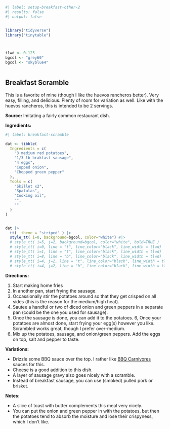 

```r
#| label: setup-breakfast-other-2
#| results: false
#| output: false


library("tidyverse")
library("tinytable")



tlwd <- 0.125
bgcol <- "grey60"
bgcol <- "skyblue4"



```



## Breakfast Scramble

<!----- 
![cinnamon biscuits](../../images/huevos_rancheros.jpg) 
----->


This is a favorite of mine (though I like the huevos rancheros better). Very easy, filling, and delicious. Plenty of room for variation as well. Like with the huevos rancheros, this is intended to be 2 servings.


**Source:** Imitating a fairly common restaurant dish.


**Ingredients:**


```r
#| label: breakfast-scramble

dat <- tibble(
  Ingredients = c(
    "3 medium red potatoes",
    "1/3 lb brakfast sausage",
    "4 eggs",
    "Copped onion",
    "Chopped green pepper"
  ),
  Tools = c(
    "Skillet x2",
    "Spatulas",
    "Cooking oil",
    "",
    ""
  )
)


dat |> 
  tt(  theme = "striped" ) |> 
  style_tt( i=0, background=bgcol, color="white") #|> 
  # style_tt( i=5, j=2, background=bgcol, color="white", bold=TRUE )
  # style_tt( i=0, line = "t", line_color="black", line_width = tlwd) |> 
  # style_tt( i=1, line = "t", line_color="black", line_width = tlwd) |> 
  # style_tt( i=8, line = "b", line_color="black", line_width = tlwd) |> 
  # style_tt( i=4, j=2, line = "t", line_color="black", line_width = tlwd )  |> 
  # style_tt( i=4, j=2, line = "b", line_color="black", line_width = tlwd )  |> 


```



**Directions:**

1. Start making home fries
2. In another pan, start frying the sausage.
3. Occassionally stir the potatoes around so that they get crisped on all sides (this is the reason for the medium/high heat).
4. Sautee a handful or two of diced onion and green peppers in a separate pan (could be the one you used for sausage).
5. Once the sausage is done, you can add it to the potatoes.
6, Once your potatoes are almost done, start frying your egg(s) however you like. Scrambled works great, though I prefer over-medium.
7. Mix up the potatoes, sausage, and onion/green peppers. Add the eggs on top, salt and pepper to taste.



**Variations:**

- Drizzle some BBQ sauce over the top. I rather like [BBQ Carnivores](https://bbqcarnivores.com/) sauces for this.
- Cheese is a good addition to this dish.
- A layer of sausage gravy also goes nicely with a scramble.
- Instead of breakfast sausage, you can use (smoked) pulled pork or brisket.



**Notes:**

- A slice of toast with butter complements this meal very nicely.
- You can put the onion and green pepper in with the potatoes, but then the potatoes tend to absorb the moisture and lose their crispyness, which I don’t like.









